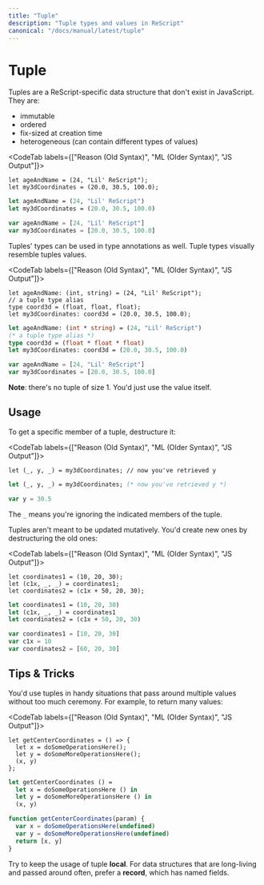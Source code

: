 ```yaml
---
title: "Tuple"
description: "Tuple types and values in ReScript"
canonical: "/docs/manual/latest/tuple"
---
```


# Tuple

Tuples are a ReScript-specific data structure that don't exist in JavaScript. They are:

- immutable
- ordered
- fix-sized at creation time
- heterogeneous (can contain different types of values)

<CodeTab labels={["Reason (Old Syntax)", "ML (Older Syntax)", "JS Output"]}>

```re
let ageAndName = (24, "Lil' ReScript");
let my3dCoordinates = (20.0, 30.5, 100.0);
```

```ml
let ageAndName = (24, "Lil' ReScript")
let my3dCoordinates = (20.0, 30.5, 100.0)
```

```js
var ageAndName = [24, "Lil' ReScript"]
var my3dCoordinates = [20.0, 30.5, 100.0]
```

</CodeTab>

Tuples' types can be used in type annotations as well. Tuple types visually resemble tuples values.

<CodeTab labels={["Reason (Old Syntax)", "ML (Older Syntax)", "JS Output"]}>

```re
let ageAndName: (int, string) = (24, "Lil' ReScript");
// a tuple type alias
type coord3d = (float, float, float);
let my3dCoordinates: coord3d = (20.0, 30.5, 100.0);
```

```ml
let ageAndName: (int * string) = (24, "Lil' ReScript")
(* a tuple type alias *)
type coord3d = (float * float * float)
let my3dCoordinates: coord3d = (20.0, 30.5, 100.0)
```

```js
var ageAndName = [24, "Lil' ReScript"]
var my3dCoordinates = [20.0, 30.5, 100.0]
```

</CodeTab>

**Note**: there's no tuple of size 1. You'd just use the value itself.

## Usage

To get a specific member of a tuple, destructure it:

<CodeTab labels={["Reason (Old Syntax)", "ML (Older Syntax)", "JS Output"]}>

```re
let (_, y, _) = my3dCoordinates; // now you've retrieved y
```

```ml
let (_, y, _) = my3dCoordinates; (* now you've retrieved y *)
```

```js
var y = 30.5
```

</CodeTab>

The `_` means you're ignoring the indicated members of the tuple.

Tuples aren't meant to be updated mutatively. You'd create new ones by destructuring the old ones:

<CodeTab labels={["Reason (Old Syntax)", "ML (Older Syntax)", "JS Output"]}>

```re
let coordinates1 = (10, 20, 30);
let (c1x, _, _) = coordinates1;
let coordinates2 = (c1x + 50, 20, 30);
```

```ml
let coordinates1 = (10, 20, 30)
let (c1x, _, _) = coordinates1
let coordinates2 = (c1x + 50, 20, 30)
```

```js
var coordinates1 = [10, 20, 30]
var c1x = 10
var coordinates2 = [60, 20, 30]
```

</CodeTab>

## Tips & Tricks

You'd use tuples in handy situations that pass around multiple values without too much ceremony. For example, to return many values:

<CodeTab labels={["Reason (Old Syntax)", "ML (Older Syntax)", "JS Output"]}>

```re
let getCenterCoordinates = () => {
  let x = doSomeOperationsHere();
  let y = doSomeMoreOperationsHere();
  (x, y)
};
```

```ml
let getCenterCoordinates () =
  let x = doSomeOperationsHere () in
  let y = doSomeMoreOperationsHere () in
  (x, y)
```

```js
function getCenterCoordinates(param) {
  var x = doSomeOperationsHere(undefined)
  var y = doSomeMoreOperationsHere(undefined)
  return [x, y]
}
```

</CodeTab>

Try to keep the usage of tuple **local**. For data structures that are long-living and passed around often, prefer a **record**, which has named fields.
